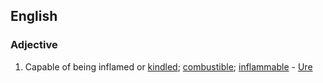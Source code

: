 ==English==

===Adjective===
{{head|en|adjective}}

# Capable of being inflamed or [[kindle]]d; [[combustible]]; [[inflammable]] - [[Ure]]